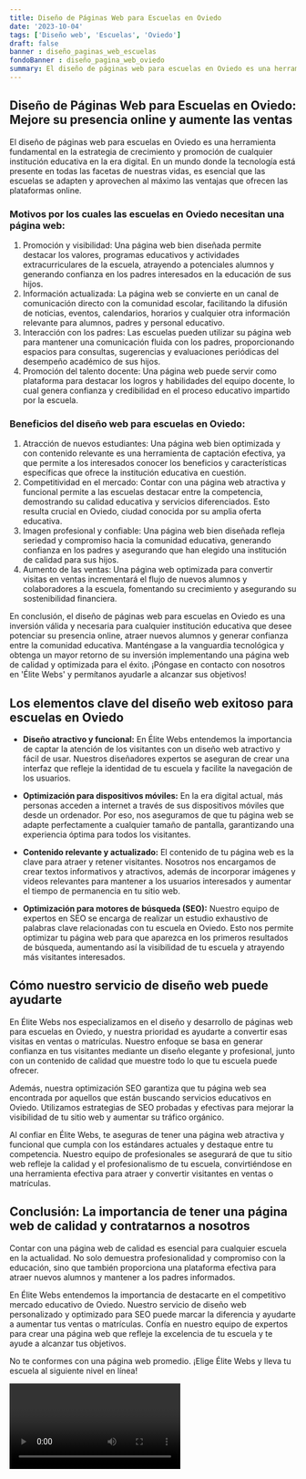 ```yaml
---
title: Diseño de Páginas Web para Escuelas en Oviedo
date: '2023-10-04'
tags: ['Diseño web', 'Escuelas', 'Oviedo']
draft: false
banner : diseño_paginas_web_escuelas
fondoBanner : diseño_pagina_web_oviedo
summary: El diseño de páginas web para escuelas en Oviedo es una herramienta fundamental en la estrategia de crecimiento y promoción de cualquier institución educativa en la era digital. En un mundo donde la tecnología está presente en todas las facetas de nuestras vidas, es esencial que las escuelas se adapten y aprovechen al máximo las ventajas que ofrecen las plataformas online.
---
```


## Diseño de Páginas Web para Escuelas en Oviedo: Mejore su presencia online y aumente las ventas

El diseño de páginas web para escuelas en Oviedo es una herramienta fundamental en la estrategia de crecimiento y promoción de cualquier institución educativa en la era digital. En un mundo donde la tecnología está presente en todas las facetas de nuestras vidas, es esencial que las escuelas se adapten y aprovechen al máximo las ventajas que ofrecen las plataformas online.

### Motivos por los cuales las escuelas en Oviedo necesitan una página web:
1. Promoción y visibilidad: Una página web bien diseñada permite destacar los valores, programas educativos y actividades extracurriculares de la escuela, atrayendo a potenciales alumnos y generando confianza en los padres interesados en la educación de sus hijos.
2. Información actualizada: La página web se convierte en un canal de comunicación directo con la comunidad escolar, facilitando la difusión de noticias, eventos, calendarios, horarios y cualquier otra información relevante para alumnos, padres y personal educativo.
3. Interacción con los padres: Las escuelas pueden utilizar su página web para mantener una comunicación fluida con los padres, proporcionando espacios para consultas, sugerencias y evaluaciones periódicas del desempeño académico de sus hijos.
4. Promoción del talento docente: Una página web puede servir como plataforma para destacar los logros y habilidades del equipo docente, lo cual genera confianza y credibilidad en el proceso educativo impartido por la escuela.

### Beneficios del diseño web para escuelas en Oviedo:
1. Atracción de nuevos estudiantes: Una página web bien optimizada y con contenido relevante es una herramienta de captación efectiva, ya que permite a los interesados conocer los beneficios y características específicas que ofrece la institución educativa en cuestión.
2. Competitividad en el mercado: Contar con una página web atractiva y funcional permite a las escuelas destacar entre la competencia, demostrando su calidad educativa y servicios diferenciados. Esto resulta crucial en Oviedo, ciudad conocida por su amplia oferta educativa.
3. Imagen profesional y confiable: Una página web bien diseñada refleja seriedad y compromiso hacia la comunidad educativa, generando confianza en los padres y asegurando que han elegido una institución de calidad para sus hijos.
4. Aumento de las ventas: Una página web optimizada para convertir visitas en ventas incrementará el flujo de nuevos alumnos y colaboradores a la escuela, fomentando su crecimiento y asegurando su sostenibilidad financiera.

En conclusión, el diseño de páginas web para escuelas en Oviedo es una inversión válida y necesaria para cualquier institución educativa que desee potenciar su presencia online, atraer nuevos alumnos y generar confianza entre la comunidad educativa. Manténgase a la vanguardia tecnológica y obtenga un mayor retorno de su inversión implementando una página web de calidad y optimizada para el éxito. ¡Póngase en contacto con nosotros en 'Élite Webs' y permítanos ayudarle a alcanzar sus objetivos!

<GifSeo />

<Cta />

## Los elementos clave del diseño web exitoso para escuelas en Oviedo

- **Diseño atractivo y funcional:** En Élite Webs entendemos la importancia de captar la atención de los visitantes con un diseño web atractivo y fácil de usar. Nuestros diseñadores expertos se aseguran de crear una interfaz que refleje la identidad de tu escuela y facilite la navegación de los usuarios.

- **Optimización para dispositivos móviles:** En la era digital actual, más personas acceden a internet a través de sus dispositivos móviles que desde un ordenador. Por eso, nos aseguramos de que tu página web se adapte perfectamente a cualquier tamaño de pantalla, garantizando una experiencia óptima para todos los visitantes.

- **Contenido relevante y actualizado:** El contenido de tu página web es la clave para atraer y retener visitantes. Nosotros nos encargamos de crear textos informativos y atractivos, además de incorporar imágenes y videos relevantes para mantener a los usuarios interesados y aumentar el tiempo de permanencia en tu sitio web.

- **Optimización para motores de búsqueda (SEO):** Nuestro equipo de expertos en SEO se encarga de realizar un estudio exhaustivo de palabras clave relacionadas con tu escuela en Oviedo. Esto nos permite optimizar tu página web para que aparezca en los primeros resultados de búsqueda, aumentando así la visibilidad de tu escuela y atrayendo más visitantes interesados.

## Cómo nuestro servicio de diseño web puede ayudarte

En Élite Webs nos especializamos en el diseño y desarrollo de páginas web para escuelas en Oviedo, y nuestra prioridad es ayudarte a convertir esas visitas en ventas o matrículas. Nuestro enfoque se basa en generar confianza en tus visitantes mediante un diseño elegante y profesional, junto con un contenido de calidad que muestre todo lo que tu escuela puede ofrecer.

Además, nuestra optimización SEO garantiza que tu página web sea encontrada por aquellos que están buscando servicios educativos en Oviedo. Utilizamos estrategias de SEO probadas y efectivas para mejorar la visibilidad de tu sitio web y aumentar su tráfico orgánico.

Al confiar en Élite Webs, te aseguras de tener una página web atractiva y funcional que cumpla con los estándares actuales y destaque entre tu competencia. Nuestro equipo de profesionales se asegurará de que tu sitio web refleje la calidad y el profesionalismo de tu escuela, convirtiéndose en una herramienta efectiva para atraer y convertir visitantes en ventas o matrículas.

## Conclusión: La importancia de tener una página web de calidad y contratarnos a nosotros

Contar con una página web de calidad es esencial para cualquier escuela en la actualidad. No solo demuestra profesionalidad y compromiso con la educación, sino que también proporciona una plataforma efectiva para atraer nuevos alumnos y mantener a los padres informados.

En Élite Webs entendemos la importancia de destacarte en el competitivo mercado educativo de Oviedo. Nuestro servicio de diseño web personalizado y optimizado para SEO puede marcar la diferencia y ayudarte a aumentar tus ventas o matrículas. Confía en nuestro equipo de expertos para crear una página web que refleje la excelencia de tu escuela y te ayude a alcanzar tus objetivos.

No te conformes con una página web promedio. ¡Elige Élite Webs y lleva tu escuela al siguiente nivel en línea!

<Video />

<CtaBot job='Escuelas' city='Oviedo'/>

<Gmaps query='Oviedo+españa+maps' />